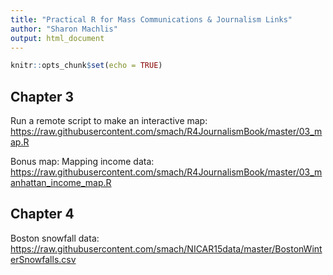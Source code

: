 ```yaml
---
title: "Practical R for Mass Communications & Journalism Links"
author: "Sharon Machlis"
output: html_document
---
```


```r
knitr::opts_chunk$set(echo = TRUE)
```

## Chapter 3

Run a remote script to make an interactive map: <br /> [https://raw.githubusercontent.com/smach/R4JournalismBook/master/03_map.R](https://raw.githubusercontent.com/smach/R4JournalismBook/master/03_map.R)

Bonus map: Mapping income data: <br />
[https://raw.githubusercontent.com/smach/R4JournalismBook/master/03_manhattan_income_map.R](https://raw.githubusercontent.com/smach/R4JournalismBook/master/03_manhattan_income_map.R)

## Chapter 4

Boston snowfall data: <br />
[https://raw.githubusercontent.com/smach/NICAR15data/master/BostonWinterSnowfalls.csv](https://raw.githubusercontent.com/smach/NICAR15data/master/BostonWinterSnowfalls.csv)


